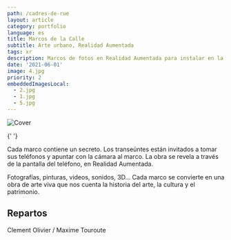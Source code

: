 ```yaml
---
path: /cadres-de-rue
layout: article
category: portfolio
language: es
title: Marcos de la Calle
subtitle: Arte urbano, Realidad Aumentada
tags: xr
description: Marcos de fotos en Realidad Aumentada para instalar en la calle
date: '2021-06-01'
image: 4.jpg
priority: 2
embeddedImagesLocal:
  - 2.jpg
  - 1.jpg
  - 5.jpg
---
```


![Cover](4.jpg)

<ImageGrid props={props.data.mdx.frontmatter.embeddedImagesLocal} />{' '}

Cada marco contiene un secreto. Los transeúntes están invitados a tomar sus teléfonos y apuntar con la cámara al marco. La obra se revela a través de la pantalla del teléfono, en Realidad Aumentada.

Fotografías, pinturas, videos, sonidos, 3D... Cada marco se convierte en una obra de arte viva que nos cuenta la historia del arte, la cultura y el patrimonio.

## Repartos

Clement Olivier / Maxime Touroute
